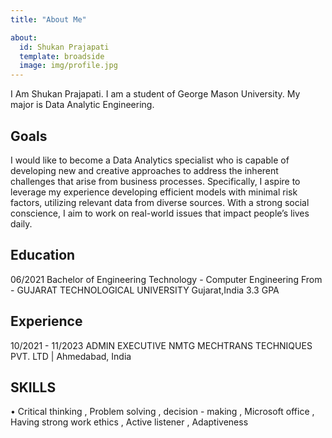 ```yaml
---
title: "About Me"

about:
  id: Shukan Prajapati
  template: broadside
  image: img/profile.jpg
---
```


I Am Shukan Prajapati. I am a student of George Mason University. My major is Data Analytic Engineering.

## Goals
I would like to become a Data Analytics specialist who is capable of developing new and creative approaches to address the inherent challenges that arise from business processes. Specifically, I aspire to leverage my experience developing efficient models with minimal risk factors, utilizing relevant data from diverse sources. With a strong social conscience, I aim to work on real-world issues that impact people's lives daily. 

## Education
06/2021
Bachelor of Engineering Technology - Computer Engineering
From - GUJARAT TECHNOLOGICAL UNIVERSITY
Gujarat,India
3.3 GPA

## Experience
10/2021 - 11/2023
ADMIN EXECUTIVE
NMTG MECHTRANS TECHNIQUES PVT. LTD | Ahmedabad, India



## SKILLS
• Critical thinking , Problem solving , decision - making , Microsoft office , Having strong work ethics , Active listener , Adaptiveness

        
